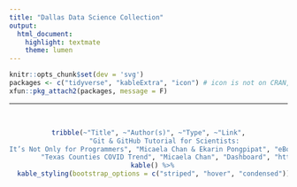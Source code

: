 ```yaml
---
title: "Dallas Data Science Collection"
output: 
  html_document:
    highlight: textmate
    theme: lumen
---
```


<style type="text/css">
h1.title {
  text-align: center;
  margin-top: 1em;
}
</style>

```r
knitr::opts_chunk$set(dev = 'svg')
packages <- c("tidyverse", "kableExtra", "icon") # icon is not on CRAN, devtools::install_github("ropenscilabs/icon")
xfun::pkg_attach2(packages, message = F)
```

<hr>
<br>
<center>
```r
tribble(~"Title", ~"Author(s)", ~"Type", ~"Link",
        "Git & GitHub Tutorial for Scientists:
It’s Not Only for Programmers", "Micaela Chan & Ekarin Pongpipat", "eBook", "https://gitbookdown.dallasdatascience.com/",
        "Texas Counties COVID Trend", "Micaela Chan", "Dashboard", "https://tx-covid-trend.dallasdatascience.com/")%>%
  kable() %>%
  kable_styling(bootstrap_options = c("striped", "hover", "condensed"))
```
</center>
